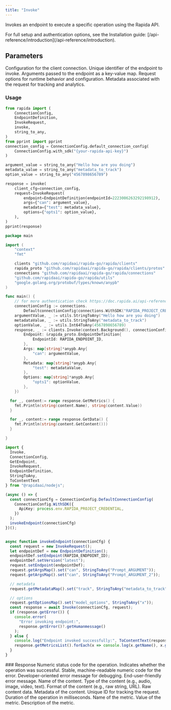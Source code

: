 ```yaml
---
title: "Invoke"
---
```


Invokes an endpoint to execute a specific operation using the Rapida API.

<Info>
For full setup and authentication options, see the Installation guide: [/api-reference/introduction](/api-reference/introduction).
</Info>

## Parameters

<ParamField body="connectionConfig" type="ConnectionConfig" required>
Configuration for the client connection.
</ParamField>

<ParamField body="request" type="InvokeRequest" required>
<Expandable>
<ParamField body="endpoint" type="EndpointDefinition" required>
<Expandable>
<ParamField body="endpointId" type="number" required>
Unique identifier of the endpoint to invoke.
</ParamField>
</Expandable>
</ParamField>

<ParamField body="args" type="Map<string, google_protobuf_any_pb.Any>">
Arguments passed to the endpoint as a key-value map.
</ParamField>

<ParamField body="options" type="Map<string, google_protobuf_any_pb.Any>">
Request options for runtime behavior and configuration.
</ParamField>

<ParamField body="metadata" type="Map<string, google_protobuf_any_pb.Any>">
Metadata associated with the request for tracking and analytics.
</ParamField>
</Expandable>
</ParamField>

### Usage

<CodeGroup>

```python Python
from rapida import (
    ConnectionConfig,
    EndpointDefinition,
    InvokeRequest,
    invoke,
    string_to_any,
)
from pprint import pprint
connection_config = ConnectionConfig.default_connection_config(
    ConnectionConfig.with_sdk("{your-rapida-api-key}")
)

argument_value = string_to_any("Hello how are you doing")
metadata_value = string_to_any("metadata_to_track")
option_value = string_to_any("4567898656789")

response = invoke(
    client_cfg=connection_config,
    request=InvokeRequest(
        endpoint=EndpointDefinition(endpointId=2223006263292198912),
        args={"can": argument_value},
        metadata={"test": metadata_value},
        options={"opts1": option_value},
    ),
)
pprint(response)
```

```go Go
package main

import (
	"context"
	"fmt"

	clients "github.com/rapidaai/rapida-go/rapida/clients"
	rapida_proto "github.com/rapidaai/rapida-go/rapida/clients/protos"
	connections "github.com/rapidaai/rapida-go/rapida/connections"
	"github.com/rapidaai/rapida-go/rapida/utils"
	"google.golang.org/protobuf/types/known/anypb"
)

func main() {
	// for more authentication check https://doc.rapida.ai/api-reference/authentication
	connectionConfig := connections.
		DefaultconnectionConfig(connections.WithSDK("RAPIDA_PROJECT_CREDENTIAL"))
	argumentValue, _ := utils.StringToAny("Hello how are you doing")
	metadataValue, _ := utils.StringToAny("metadata_to_track")
	optionValue, _ := utils.Int64ToAny(4567898656789)
	response, _ := clients.Invoke(context.Background(), connectionConfig, &rapida_proto.InvokeRequest{
		Endpoint: &rapida_proto.EndpointDefinition{
			EndpointId: RAPIDA_ENDPOINT_ID,
		},
		Args: map[string]*anypb.Any{
			"can": argumentValue,
		},
		Metadata: map[string]*anypb.Any{
			"test": metadataValue,
		},
		Options: map[string]*anypb.Any{
			"opts1": optionValue,
		},
	})

  for _, content:= range response.GetMetrics() {
    fmt.Println(string(content.Name), string(content.Value))
  }

  for _, content:= range response.GetData() {
    fmt.Println(string(content.GetContent()))
  }

}
```
```typescript NodeJs 
import {
  Invoke,
  ConnectionConfig,
  GetEndpoint,
  InvokeRequest,
  EndpointDefinition,
  StringToAny,
  ToContentText
} from "@rapidaai/nodejs";

(async () => {
  const connectionCfg = ConnectionConfig.DefaultConnectionConfig(
    ConnectionConfig.WithSDK({
      ApiKey: process.env.RAPIDA_PROJECT_CREDENTIAL,
    })
  );
  invokeEndpoint(connectionCfg)
})();


async function invokeEndpoint(connectionCfg) {
  const request = new InvokeRequest();
  let endpointDef = new EndpointDefinition();
  endpointDef.setEndpoint(RAPIDA_ENDPOINT_ID);
  endpointDef.setVersion("latest");
  request.setEndpoint(endpointDef);
  request.getArgsMap().set("can", StringToAny("Prompt_ARGUMENT"));
  request.getArgsMap().set("can", StringToAny("Prompt_ARGUMENT_2"));

  // metadata
  request.getMetadataMap().set("track", StringToAny("metadata_to_track"));

  // options
  request.getOptionsMap().set("model_options", StringToAny("x"));
  const response = await Invoke(connectionCfg, request);
  if (response.getError()) {
    console.error(
      "Error invoking endpoint:",
      response.getError()?.getHumanmessage()
    );
  } else {
    console.log("Endpoint invoked successfully:", ToContentText(response.getDataList()));
    response.getMetricsList().forEach(x => console.log(x.getName(), x.getValue()))
  }
}
```
</CodeGroup>
### Response

<ParamField body="code" type="int">
Numeric status code for the operation.
</ParamField>

<ParamField body="success" type="boolean">
Indicates whether the operation was successful.
</ParamField>

<ParamField body="error" type="Error">
<Expandable>
<ResponseField name="errorCode" type="string (uint64)">
Stable, machine-readable numeric code for the error.
</ResponseField>
<ResponseField name="errorMessage" type="string">
Developer-oriented error message for debugging.
</ResponseField>
<ResponseField name="humanMessage" type="string">
End-user-friendly error message.
</ResponseField>
</Expandable>
</ParamField>

<ParamField body="data" type="array" description="Array of Content, representing the returned results.">
<Expandable>
<ParamField body="name" type="string">
Name of the content.
</ParamField>
<ParamField body="contentType" type="string">
Type of the content (e.g., audio, image, video, text).
</ParamField>
<ParamField body="contentFormat" type="string">
Format of the content (e.g., raw string, URL).
</ParamField>
<ParamField body="content" type="bytes">
Raw content data.
</ParamField>
<ParamField body="meta" type="object">
Metadata of the content.
</ParamField>
</Expandable>
</ParamField>

<ParamField body="requestId" type="uint64">
Unique ID for tracking the request.
</ParamField>

<ParamField body="timeTaken" type="uint64">
Duration of the operation in milliseconds.
</ParamField>

<ParamField body="metrics" type="array" description="Performance metrics captured during the request.">
<Expandable>
<ParamField body="name" type="string">
Name of the metric.
</ParamField>
<ParamField body="value" type="string">
Value of the metric.
</ParamField>
<ParamField body="description" type="string">
Description of the metric.
</ParamField>
</Expandable>
</ParamField>

<ParamField body="meta" type="object" description="Structured metadata related to the response."></ParamField>